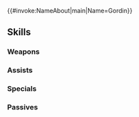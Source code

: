 {{#invoke:NameAbout|main|Name=Gordin}}{{HeroPage Tabs}}
{{Hero Infobox
|Name=Gordin
|Title=Altean Archer
|GrowthModifier=None
|WeaponType=Colorless Bow
|Origin=Fire Emblem: Mystery of the Emblem
|Gender=Male
|MoveType=Infantry
|actorEN=Max Mittelman
|actorJP=村瀬歩
|artist=板垣ハコ
|resplendentArtist=めか
|releaseDate=February 2, 2017
|poolDate=February 2, 2017
|randomStartTime=2017-02-02T07:00:00Z
|poolRarities=3,4
|TagID=ゴードン
|InternalID=63
|cv1=1
|cv2=100900
|description=Altean archer who is masterful with his bow. Looks younger than he actually is. Appears in Fire Emblem: Mystery of the Emblem.
|Properties=resplendent,embla
|resplendentStartTime=2023-01-10T07:00:00Z
|resplendentEndTime=2023-01-25T06:59:59Z
}}
{{Stats Page
|Lv1HP=19|Lv1ATK=7|Lv1SPD=6|Lv1DEF=8|Lv1RES=4
|GRHP=55|GRATK=55|GRSPD=45|GRDEF=55|GRRES=30
}}
==Skills==
===Weapons===
{{Weapons Table
|weapon1=Iron Bow
|weapon1Default=1
|weapon1Unlock=1
|weapon2=Steel Bow
|weapon2Default=3
|weapon2Unlock=2
|weapon3=Brave Bow
|weapon3Default=4
|weapon3Unlock=3
|weapon4=Brave Bow+
|weapon4Default=5
|weapon4Unlock=5
|weapon5=Renowned Bow
|weapon5Default=
|weapon5Unlock=5
}}

===Assists===
{{Assists Table
|assist1=Shove
|assist1Default=4
|assist1Unlock=3
}}

===Specials===
{{Specials Table
}}

===Passives===
{{Passives Table
|passiveA1=Attack +1
|passiveA2=Attack +2
|passiveA3=Attack +3
|passiveA1Unlock=1
|passiveA2Unlock=2
|passiveA3Unlock=4
|passiveB1=Vantage 1
|passiveB2=Vantage 2
|passiveB3=Vantage 3
|passiveB1Unlock=3
|passiveB2Unlock=4
|passiveB3Unlock=5
}}

{{Heroes Navbox}}